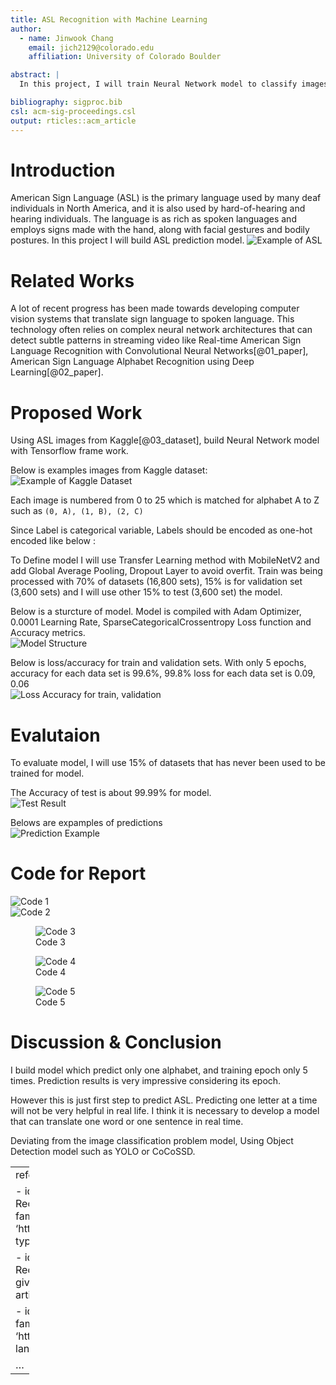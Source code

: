```yaml
---
title: ASL Recognition with Machine Learning
author:
  - name: Jinwook Chang
    email: jich2129@colorado.edu
    affiliation: University of Colorado Boulder

abstract: |
  In this project, I will train Neural Network model to classify images of American Sign Language (ASL) letters. After loading, examining, and preprocessing the data, I will train the network and test its performance.

bibliography: sigproc.bib
csl: acm-sig-proceedings.csl
output: rticles::acm_article
---
```




# Introduction 

American Sign Language (ASL) is the primary language used by many deaf individuals in North America, and it is also used by hard-of-hearing and hearing individuals. The language is as rich as spoken languages and employs signs made with the hand, along with facial gestures and bodily postures. In this project I will build ASL prediction model. ![Example of ASL](ASL.png)

# Related Works

A lot of recent progress has been made towards developing computer vision systems that translate sign language to spoken language. This technology often relies on complex neural network architectures that can detect subtle patterns in streaming video like Real-time American Sign Language Recognition with Convolutional Neural Networks[@01_paper], American Sign Language Alphabet Recognition using Deep Learning[@02_paper].

# Proposed Work

Using ASL images from Kaggle[@03_dataset], build Neural Network model with Tensorflow frame work.

Below is examples images from Kaggle dataset:  
![Example of Kaggle Dataset](ASL example.png)



Each image is numbered from 0 to 25 which is matched for alphabet A to Z such as `(0, A), (1, B), (2, C)`

Since Label is categorical variable, Labels should be encoded as one-hot encoded like below :

\begin{table}[ht]
\centering
\begin{tabular}{rrl}
  \hline
 & Lables & One Hot Encoded \\ 
  \hline
  1 & A 0 & [1, 0, 0] \\ 
  2 & B 1 & [0, 1, 0] \\ 
  3 & C 2 & [0, 0, 1] \\ 
  4 & A 0 & [1, 0, 0] \\ 
   \hline
\end{tabular}
\end{table}

To Define model I will use Transfer Learning method with MobileNetV2 and add Global Average Pooling, Dropout Layer to avoid overfit. Train was being processed with 70% of datasets (16,800 sets), 15% is for validation set (3,600 sets) and I will use other 15% to test (3,600 set) the model.


Below is a sturcture of model. Model is compiled with Adam Optimizer, 0.0001 Learning Rate, SparseCategoricalCrossentropy Loss function and Accuracy metrics.  
![Model Structure](Model Structure.png)

Below is loss/accuracy for train and validation sets.
With only 5 epochs, accuracy for each data set is 99.6%, 99.8%
loss for each data set is 0.09, 0.06  
![Loss Accuracy for train, validation](Loss Plot.png)

# Evalutaion

To evaluate model, I will use 15% of datasets that has never been used to be trained for model.

The Accuracy of test is about 99.99% for model.  
![Test Result](Test Result.png)

Belows are expamples of predictions  
![Prediction Example](Pred example.png)

# Code for Report

![Code 1](1.png)  
![Code 2](2.png)  

![Code 3](3.png)  

![Code 4](4.png)  

![Code 5](5.png)  


# Discussion & Conclusion

I build model which predict only one alphabet, and training epoch only 5 times. Prediction results is very impressive considering its epoch.

However this is just first step to predict ASL. Predicting one letter at a time will not be very helpful in real life. I think it is necessary to develop a model that can translate one word or one sentence in real time.

Deviating from the image classification problem model, Using Object Detection model such as YOLO or CoCoSSD.



---
references:

- id: 01_paper
  title: Real-time American Sign Language Recognition with Convolutional Neural Networks
  author:
  - family: Garcia
    given: Brandon
  URL: 'http://cs231n.stanford.edu/reports/2016/pdfs/214_Report.pdf'
  type: article-journal

- id: 02_paper
  title: American Sign Language Alphabet Recognition using Deep Learning
  author:
  - family: Kasukurthi
    given: Nikhil
  URL: 'https://arxiv.org/pdf/1905.05487.pdf'
  type: article-journal

- id: 03_dataset
  title: Sign Language (ENG Alphabet)
  author:
  - family: Ruslan
    given: Bredun
  URL: 'https://www.kaggle.com/datasets/ruslanbredun/sign-language-eng-alphabet'
  type: url

...
---

